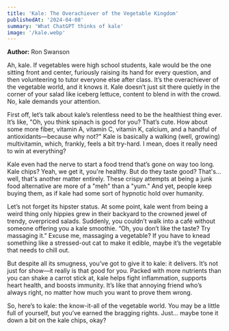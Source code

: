 ```yaml
---
title: 'Kale: The Overachiever of the Vegetable Kingdom'
publishedAt: '2024-04-08'
summary: 'What ChatGPT thinks of kale'
image: '/kale.webp'
---
```


**Author:** Ron Swanson

Ah, kale. If vegetables were high school students, kale would be the one sitting front and center, furiously raising its hand for every question, and then volunteering to tutor everyone else after class. It’s the overachiever of the vegetable world, and it knows it. Kale doesn’t just sit there quietly in the corner of your salad like iceberg lettuce, content to blend in with the crowd. No, kale demands your attention.

First off, let’s talk about kale’s relentless need to be the healthiest thing ever. It’s like, "Oh, you think spinach is good for you? That’s cute. How about some more fiber, vitamin A, vitamin C, vitamin K, calcium, and a handful of antioxidants—because why not?" Kale is basically a walking (well, growing) multivitamin, which, frankly, feels a bit try-hard. I mean, does it really need to win at everything?

Kale even had the nerve to start a food trend that’s gone on way too long. Kale chips? Yeah, we get it, you're healthy. But do they taste good? That's... well, that's another matter entirely. These crispy attempts at being a junk food alternative are more of a "meh" than a "yum." And yet, people keep buying them, as if kale had some sort of hypnotic hold over humanity.

Let’s not forget its hipster status. At some point, kale went from being a weird thing only hippies grew in their backyard to the crowned jewel of trendy, overpriced salads. Suddenly, you couldn’t walk into a café without someone offering you a kale smoothie. “Oh, you don’t like the taste? Try massaging it.” Excuse me, massaging a vegetable? If you have to knead something like a stressed-out cat to make it edible, maybe it’s the vegetable that needs to chill out.

But despite all its smugness, you’ve got to give it to kale: it delivers. It’s not just for show—it really is that good for you. Packed with more nutrients than you can shake a carrot stick at, kale helps fight inflammation, supports heart health, and boosts immunity. It’s like that annoying friend who’s always right, no matter how much you want to prove them wrong.

So, here’s to kale: the know-it-all of the vegetable world. You may be a little full of yourself, but you’ve earned the bragging rights. Just... maybe tone it down a bit on the kale chips, okay?

